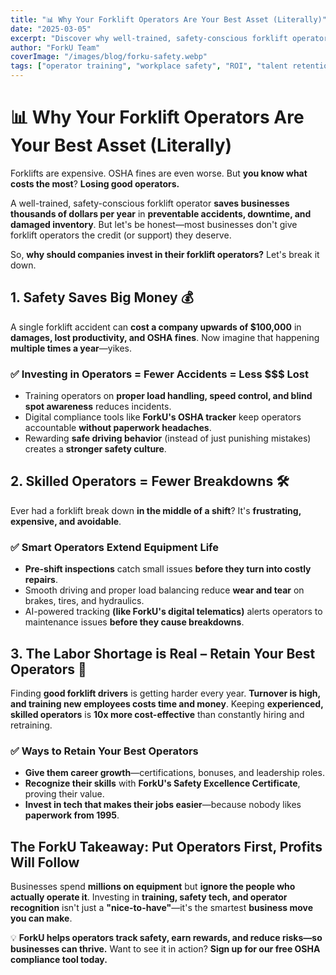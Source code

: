 ```yaml
---
title: "📊 Why Your Forklift Operators Are Your Best Asset (Literally)"
date: "2025-03-05"
excerpt: "Discover why well-trained, safety-conscious forklift operators save businesses thousands of dollars per year and are worth investing in."
author: "ForkU Team"
coverImage: "/images/blog/forku-safety.webp"
tags: ["operator training", "workplace safety", "ROI", "talent retention"]
---
```


# 📊 Why Your Forklift Operators Are Your Best Asset (Literally)

Forklifts are expensive. OSHA fines are even worse. But **you know what costs the most**? **Losing good operators.**

A well-trained, safety-conscious forklift operator **saves businesses thousands of dollars per year** in **preventable accidents, downtime, and damaged inventory**. But let's be honest—most businesses don't give forklift operators the credit (or support) they deserve.

So, **why should companies invest in their forklift operators?** Let's break it down.

## 1. Safety Saves Big Money 💰

A single forklift accident can **cost a company upwards of $100,000** in **damages, lost productivity, and OSHA fines**. Now imagine that happening **multiple times a year**—yikes.

### ✅ **Investing in Operators = Fewer Accidents = Less $$$ Lost**

* Training operators on **proper load handling, speed control, and blind spot awareness** reduces incidents.
* Digital compliance tools like **ForkU's OSHA tracker** keep operators accountable **without paperwork headaches**.
* Rewarding **safe driving behavior** (instead of just punishing mistakes) creates a **stronger safety culture**.

## 2. Skilled Operators = Fewer Breakdowns 🛠️

Ever had a forklift break down **in the middle of a shift**? It's **frustrating, expensive, and avoidable**.

### ✅ **Smart Operators Extend Equipment Life**

* **Pre-shift inspections** catch small issues **before they turn into costly repairs**.
* Smooth driving and proper load balancing reduce **wear and tear** on brakes, tires, and hydraulics.
* AI-powered tracking **(like ForkU's digital telematics)** alerts operators to maintenance issues **before they cause breakdowns**.

## 3. The Labor Shortage is Real – Retain Your Best Operators 🚜

Finding **good forklift drivers** is getting harder every year. **Turnover is high, and training new employees costs time and money**. Keeping **experienced, skilled operators** is **10x more cost-effective** than constantly hiring and retraining.

### ✅ **Ways to Retain Your Best Operators**

* **Give them career growth**—certifications, bonuses, and leadership roles.
* **Recognize their skills** with **ForkU's Safety Excellence Certificate**, proving their value.
* **Invest in tech that makes their jobs easier**—because nobody likes **paperwork from 1995**.

## The ForkU Takeaway: Put Operators First, Profits Will Follow

Businesses spend **millions on equipment** but **ignore the people who actually operate it**. Investing in **training, safety tech, and operator recognition** isn't just a **"nice-to-have"**—it's the smartest **business move you can make**.

💡 **ForkU helps operators track safety, earn rewards, and reduce risks—so businesses can thrive.** Want to see it in action? **Sign up for our free OSHA compliance tool today.**
